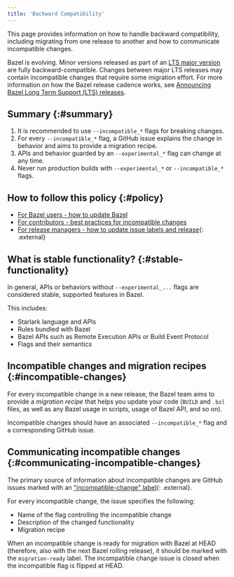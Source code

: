 ```yaml
---
title: 'Backward Compatibility'
---
```


This page provides information on how to handle backward compatibility,
including migrating from one release to another and how to communicate
incompatible changes.

Bazel is evolving. Minor versions released as part of an
[LTS major version](/versions/6.2.0/release/versioning#lts-releases) are fully backward-compatible.
Changes between major LTS releases may contain incompatible changes that require
some migration effort. For more information on how the Bazel release cadence
works, see
[Announcing Bazel Long Term Support (LTS) releases](https://blog.bazel.build/2020/11/10/long-term-support-release.html).

## Summary {:#summary}

1. It is recommended to use `--incompatible_*` flags for breaking changes.
1. For every `--incompatible_*` flag, a GitHub issue explains
   the change in behavior and aims to provide a migration recipe.
1. APIs and behavior guarded by an `--experimental_*` flag can change at any time.
1. Never run production builds with `--experimental_*`  or `--incompatible_*` flags.

## How to follow this policy {:#policy}

* [For Bazel users - how to update Bazel](/versions/6.2.0/versions/updating-bazel)
* [For contributors - best practices for incompatible changes](/versions/6.2.0/contribute/breaking-changes)
* [For release managers - how to update issue labels and release](https://github.com/bazelbuild/continuous-integration/tree/master/docs/release-playbook.%6D%64){: .external}

## What is stable functionality? {:#stable-functionality}

In general, APIs or behaviors without `--experimental_...` flags are considered
stable, supported features in Bazel.

This includes:

* Starlark language and APIs
* Rules bundled with Bazel
* Bazel APIs such as Remote Execution APIs or Build Event Protocol
* Flags and their semantics

## Incompatible changes and migration recipes {:#incompatible-changes}

For every incompatible change in a new release, the Bazel team aims to provide a
_migration recipe_ that helps you update your code
(`BUILD` and `.bzl` files, as well as any Bazel usage in scripts,
usage of Bazel API, and so on).

Incompatible changes should have an associated `--incompatible_*` flag and a
corresponding GitHub issue.

## Communicating incompatible changes {:#communicating-incompatible-changes}

The primary source of information about incompatible changes are GitHub issues
marked with an ["incompatible-change" label](https://github.com/bazelbuild/bazel/issues?q=label%3Aincompatible-change){: .external}.

For every incompatible change, the issue specifies the following:

* Name of the flag controlling the incompatible change
* Description of the changed functionality
* Migration recipe

When an incompatible change is ready for migration with Bazel at HEAD (therefore, also with the next Bazel rolling release), it should be marked with the `migration-ready` label. The incompatible change issue is closed when the incompatible flag is flipped at HEAD.
